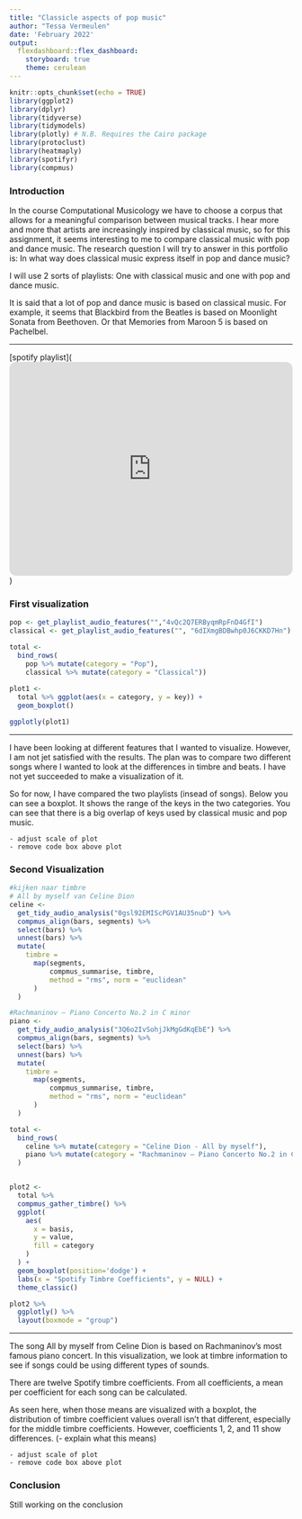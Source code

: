 ```yaml
---
title: "Classicle aspects of pop music"
author: "Tessa Vermeulen"
date: 'February 2022'
output:
  flexdashboard::flex_dashboard:
    storyboard: true
    theme: cerulean
---
```


```r
knitr::opts_chunk$set(echo = TRUE)
library(ggplot2)
library(dplyr)
library(tidyverse)
library(tidymodels)
library(plotly) # N.B. Requires the Cairo package
library(protoclust)
library(heatmaply)
library(spotifyr)
library(compmus)

```



### Introduction 

In the course Computational Musicology we have to choose a corpus that allows for a meaningful comparison between musical tracks. I hear more and more that artists are increasingly inspired by classical music, so for this assignment, it seems interesting to me to compare classical music with pop and dance music. The research question I will try to answer in this portfolio is: In what way does classical music express itself in pop and dance music? 

I will use 2 sorts of playlists:
One with classical music and one with pop and dance music.

It is said that a lot of pop and dance music is based on classical music. For example, it seems that Blackbird from the Beatles is based on Moonlight Sonata from Beethoven. Or that Memories from Maroon 5 is based on Pachelbel.

***
[spotify playlist](<iframe style="border-radius:12px" src="https://open.spotify.com/embed/playlist/4vQc2Q7ERByqmRpFnD4GfI?utm_source=generator" width="100%" height="380" frameBorder="0" allowfullscreen="" allow="autoplay; clipboard-write; encrypted-media; fullscreen; picture-in-picture"></iframe>)

### First visualization

```r
pop <- get_playlist_audio_features("","4vQc2Q7ERByqmRpFnD4GfI")
classical <- get_playlist_audio_features("", "6dIXmgBDBwhp0J6CKKD7Hn")

total <-
  bind_rows(
    pop %>% mutate(category = "Pop"),
    classical %>% mutate(category = "Classical"))
    
plot1 <- 
  total %>% ggplot(aes(x = category, y = key)) +
  geom_boxplot() 

```
```r
ggplotly(plot1)
```


***
I have been looking at different features that I wanted to visualize. However, I am not jet satisfied with the results. The plan was to compare two different songs where I wanted to look at the differences in timbre and beats. I have not yet succeeded to make a visualization of it. 

So for now, I have compared the two playlists (insead of songs). 
Below you can see a boxplot. It shows the range of the keys in the two categories. You can see that there is a big overlap of keys used by classical music and pop music.

    - adjust scale of plot
    - remove code box above plot

### Second Visualization
```r
#kijken naar timbre
# All by myself van Celine Dion
celine <-
  get_tidy_audio_analysis("0gsl92EMIScPGV1AU35nuD") %>%
  compmus_align(bars, segments) %>% 
  select(bars) %>%
  unnest(bars) %>%
  mutate(
    timbre =
      map(segments,
          compmus_summarise, timbre,
          method = "rms", norm = "euclidean"
      )
  )

#Rachmaninov – Piano Concerto No.2 in C minor
piano <-
  get_tidy_audio_analysis("3Q6o2IvSohjJkMgGdKqEbE") %>%
  compmus_align(bars, segments) %>% 
  select(bars) %>%
  unnest(bars) %>%
  mutate(
    timbre =
      map(segments,
          compmus_summarise, timbre,
          method = "rms", norm = "euclidean"
      )
  )

total <-
  bind_rows(
    celine %>% mutate(category = "Celine Dion - All by myself"),
    piano %>% mutate(category = "Rachmaninov – Piano Concerto No.2 in C minor")
  )


plot2 <- 
  total %>%
  compmus_gather_timbre() %>%
  ggplot(
    aes(
      x = basis,
      y = value,
      fill = category
    )
  ) +
  geom_boxplot(position='dodge') +
  labs(x = "Spotify Timbre Coefficients", y = NULL) +
  theme_classic() 
```

```r
plot2 %>%
  ggplotly() %>%
  layout(boxmode = "group")
```

***
The song All by myself from Celine Dion is based on  Rachmaninov’s most famous piano concert. 
In this visualization, we look at timbre information to see if songs could be using different types of sounds.

There are twelve Spotify timbre coefficients. From all coefficients, a mean per coefficient for each song can be calculated. 

As seen here, when those means are visualized with a boxplot, the distribution of timbre coefficient values overall isn’t that different, especially for the middle timbre coefficients. However, coefficients 1, 2, and 11 show differences.
(- explain what this means)

    - adjust scale of plot
    - remove code box above plot

### Conclusion 

Still working on the conclusion 